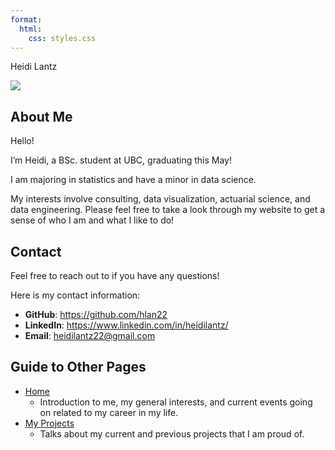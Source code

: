 ```yaml
---
format:
  html:
    css: styles.css
---
```

<div class="centered-title">Heidi Lantz</div>
::: {.image-text-container}
<img src="outputs/norway_image.jpg" class="profile-pic"/>

<div>
## About Me

Hello! 

I'm Heidi, a BSc. student at UBC, graduating this May!

I am majoring in statistics and have a minor in data science.

My interests involve consulting, data visualization, actuarial science, and data engineering. Please feel free to take a look through my website to get a sense of who I am and what I like to do!


## Contact

Feel free to reach out to if you have any questions!

Here is my contact information:

-   **GitHub**: <https://github.com/hlan22>
-   **LinkedIn**: <https://www.linkedin.com/in/heidilantz/>
-   **Email**: [heidilantz22\@gmail.com](mailto:heidilantz22@gmail.com){.email}

</div>
:::


## Guide to Other Pages

-   [Home](index.html)
    -   Introduction to me, my general interests, and current events going on related to my career in my life.
-   [My Projects](projects.html)
    -   Talks about my current and previous projects that I am proud of.
